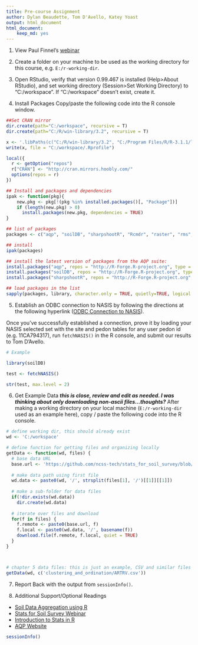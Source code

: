 ---
title: Pre-course Assignment
author: Dylan Beaudette, Tom D'Avello, Katey Yoast 
output: html_document
html_document:
    keep_md: yes
---

1. View Paul Finnel's [webinar](https://youtu.be/VcdowqknChQ)

2. Create a folder on your machine to be used as the working directory for this course, e.g. `E:/r-working-dir`.

3. Open RStudio, verify that version 0.99.467 is installed (Help>About RStudio), and set working directory (Session>Set Working Directory) to "C:/workspace". If "C:/workspace" doesn't exist, create it.

4. Install Packages
Copy/paste the following code into the R console window.
```{r, warning=FALSE, message=FALSE, results="hide", eval=FALSE}
##Set CRAN mirror
dir.create(path="C:/workspace", recursive = T)
dir.create(path="C:/R/win-library/3.2", recursive = T)

x <- '.libPaths(c("C:/R/win-library/3.2", "C:/Program Files/R/R-3.1.1/library"))'
write(x, file = "C:/workspace/.Rprofile")

local({
  r <- getOption("repos")
  r["CRAN"] <- "http://cran.mirrors.hoobly.com/"
  options(repos = r)
})

## Install and packages and dependencies
ipak <- function(pkg){
    new.pkg <- pkg[!(pkg %in% installed.packages()[, "Package"])]
    if (length(new.pkg) > 0) 
      install.packages(new.pkg, dependencies = TRUE)
}

## list of packages
packages <- c("aqp", "soilDB", "sharpshootR", "Rcmdr", "raster", "rms", "randomForest", "shape", "shapefiles", "sp", "spatial", "plyr", "lattice", "circular", "markdown", "httr", "rpart", "ggplot2", "rgdal", "knitr", "reshape2", "fBasics", "caret", "dplyr", "printr", "cluster", "ape", "RColorBrewer", "latticeExtra", "plotrix")

## install
ipak(packages)

## install the latest version of packages from the AQP suite:
install.packages("aqp", repos = "http://R-Forge.R-project.org", type = "source")
install.packages("soilDB", repos = "http://R-Forge.R-project.org", type = "source")
install.packages("sharpshootR", repos = "http://R-Forge.R-project.org", type = "source")

## load packages in the list
sapply(packages, library, character.only = TRUE, quietly=TRUE, logical.return=TRUE)
```

5. Establish an ODBC connection to NASIS by following the directions at the following hyperlink ([ODBC Connection to NASIS](https://r-forge.r-project.org/scm/viewvc.php/*checkout*/docs/soilDB/setup_local_nasis.html?root=aqp)).

Once you've successfully established a connection, prove it by loading your NASIS selected set with the site and pedon tables for any user pedon id (e.g. 11CA794317), run `fetchNASIS()` in the R console, and submit our results to Tom D'Avello.

```{r example, message=FALSE, warning=FALSE}
# Example

library(soilDB)

test <- fetchNASIS()

str(test, max.level = 2)
```

6. Get Example Data ***this is close, review and edit as needed. I was thinking about only downloading non-ascii files...thoughts?***
After making a working directory on your local machine (`E:/r-working-dir` used as an example here), copy / paste the following code into the R console.
```{r, warning=FALSE, message=FALSE, results="hide", eval=FALSE}
# define working dir, this should already exist
wd <- 'C:/workspace'

# define function for getting files and organizing locally
getData <- function(wd, files) {
  # base data URL
  base.url <- 'https://github.com/ncss-tech/stats_for_soil_survey/blob/master/data/'
  
  # make data path using first file
  wd.data <- paste0(wd, '/', strsplit(files[1], '/')[[1]][[1]])
  
  # make a sub-folder for data files
  if(!dir.exists(wd.data))
    dir.create(wd.data)
  
  # iterate over files and download
  for(f in files) {
    f.remote <- paste0(base.url, f)
    f.local <- paste0(wd.data, '/', basename(f))
    download.file(f.remote, f.local, quiet = TRUE)
  }
}



# chapter 5 data files: this is just an example, CSV and similar files can be downloaded implicitly by read.csv()
getData(wd, c('clustering_and_ordination/ARTRV.csv'))
```

7. Report Back with the output from `sessionInfo()`.

8. Additional Support/Optional Readings
  * [Soil Data Aggregation using R](https://www.youtube.com/watch?v=wD9Y0Qpv5Tw)
  * [Stats for Soil Survey Webinar](https://www.youtube.com/watch?v=G5mFt9k37a4)
  * [Introduction to Stats in R](http://www.gardenersown.co.uk/Education/Lectures/R/index.htm#inputting_data)
  * [AQP Website](http://aqp.r-forge.r-project.org/)


```{r}
sessionInfo()
```


